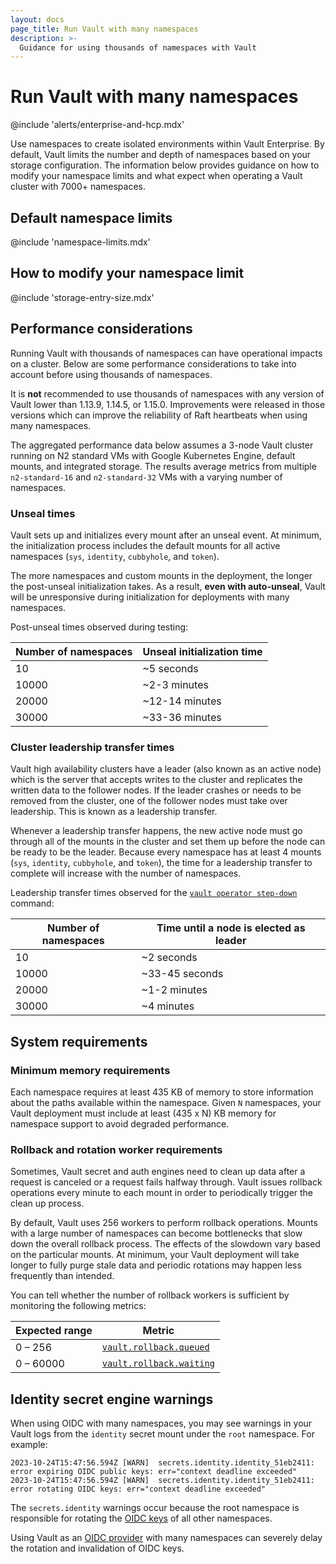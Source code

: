 ```yaml
---
layout: docs
page_title: Run Vault with many namespaces
description: >-
  Guidance for using thousands of namespaces with Vault
---
```


# Run Vault with many namespaces

@include 'alerts/enterprise-and-hcp.mdx'

Use namespaces to create isolated environments within Vault Enterprise.
By default, Vault limits the number and depth of namespaces based on your
storage configuration. The information below provides guidance on how to modify
your namespace limits and what expect when operating a Vault cluster with 7000+
namespaces.

## Default namespace limits

@include 'namespace-limits.mdx'

## How to modify your namespace limit

@include 'storage-entry-size.mdx'

## Performance considerations

Running Vault with thousands of namespaces can have operational impacts on a
cluster. Below are some performance considerations to take into account before
using thousands of namespaces.

It is **not** recommended to use thousands of namespaces with any version of Vault
lower than 1.13.9, 1.14.5, or 1.15.0. Improvements were released in those
versions which can improve the reliability of Raft heartbeats when using many
namespaces.

<Note title="Testing parameters">

  The aggregated performance data below assumes a 3-node Vault cluster running
  on N2 standard VMs with Google Kubernetes Engine, default mounts, and
  integrated storage. The results average metrics from multiple `n2-standard-16`
  and `n2-standard-32` VMs with a varying number of namespaces.

</Note>

### Unseal times

Vault sets up and initializes every mount after an unseal event. At minimum,
the initialization process includes the default mounts for all active namespaces
(`sys`, `identity`, `cubbyhole`, and `token`).

The more namespaces and custom mounts in the deployment, the longer the
post-unseal initialization takes. As a result, **even with auto-unseal**, Vault
will be unresponsive during initialization for deployments with many namespaces.

Post-unseal times observed during testing:

| Number of namespaces | Unseal initialization time  |
|----------------------|-------------------|
| 10                   | ~5 seconds        |
| 10000                | ~2-3 minutes      |
| 20000                | ~12-14 minutes    |
| 30000                | ~33-36 minutes    |


### Cluster leadership transfer times

Vault high availability clusters have a leader (also known as an active node)
which is the server that accepts writes to the cluster and replicates the
written data to the follower nodes. If the leader crashes or needs to be removed
from the cluster, one of the follower nodes must take over leadership. This is
known as a leadership transfer.

Whenever a leadership transfer happens, the new active node must go through all
of the mounts in the cluster and set them up before the node can be ready to be
the leader. Because every namespace has at least 4 mounts (`sys`, `identity`,
`cubbyhole`, and `token`), the time for a leadership transfer to complete will
increase with the number of namespaces.

Leadership transfer times observed for the [`vault operator step-down`](/vault/docs/commands/operator/step-down)
command:

| Number of namespaces | Time until a node is elected as leader |
|----------------------|----------------------------------------|
| 10                   | ~2 seconds                             |
| 10000                | ~33-45 seconds                         |
| 20000                | ~1-2 minutes                           |
| 30000                | ~4 minutes                             |

## System requirements

### Minimum memory requirements

Each namespace requires at least 435 KB of memory to store information
about the paths available within the namespace. Given `N` namespaces, your
Vault deployment must include at least (435 x N) KB memory for namespace support
to avoid degraded performance.

### Rollback and rotation worker requirements

Sometimes, Vault secret and auth engines need to clean up data after a request
is canceled or a request fails halfway through. Vault issues rollback operations
every minute to each mount in order to periodically trigger the clean up
process.

By default, Vault uses 256 workers to perform rollback operations. Mounts with a
large number of namespaces can become bottlenecks that slow down the overall
rollback process. The effects of the slowdown vary based on the particular
mounts. At minimum, your Vault deployment will take longer to fully purge stale
data and periodic rotations may happen less frequently than intended.

You can tell whether the number of rollback workers is sufficient by monitoring
the following metrics:

| Expected range | Metric                                                                                           |
|----------------|--------------------------------------------------------------------------------------------------|
| 0 – 256        | [`vault.rollback.queued`](/vault/docs/internals/telemetry/metrics/core-system#rollback-metrics)  |
| 0 – 60000      | [`vault.rollback.waiting`](/vault/docs/internals/telemetry/metrics/core-system#rollback-metrics) |

## Identity secret engine warnings

When using OIDC with many namespaces, you may see warnings in your Vault logs
from the `identity` secret mount under the `root` namespace. For example:

```text
2023-10-24T15:47:56.594Z [WARN]  secrets.identity.identity_51eb2411: error expiring OIDC public keys: err="context deadline exceeded"
2023-10-24T15:47:56.594Z [WARN]  secrets.identity.identity_51eb2411: error rotating OIDC keys: err="context deadline exceeded"
```

The `secrets.identity` warnings occur because the root namespace is responsible
for rotating the [OIDC keys](/vault/docs/secrets/identity/oidc-provider) of all
other namespaces.

<Warning title="Avoid OIDC with many namespaces">

  Using Vault as an [OIDC provider](/vault/docs/concepts/oidc-provider) with
  many namespaces can severely delay the rotation and invalidation of OIDC keys.

</Warning>
